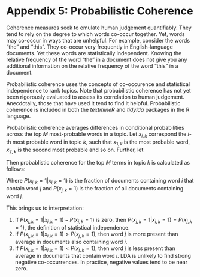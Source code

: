 # Appendix 5: Probabilistic Coherence

Coherence measures seek to emulate human judgement quantifiably. They tend to rely on the degree to which words co-occur together. Yet, words may co-occur in ways that are unhelpful. For example, consider the words "the" and "this". They co-occur very frequently in English-language documents. Yet these words are statistically independent. Knowing the relative frequency of the word "the" in a document does not give you any additional information on the relative frequency of the word "this" in a document. 

Probabilistic coherence uses the concepts of co-occurence and statistical independence to rank topics. Note that probabilistic coherence has not yet been rigorously evaluated to assess its correlation to human judgement. Anecdotally, those that have used it tend to find it helpful. Probabilistic coherence is included in both the _textmineR_ and _tidylda_ packages in the R language.

Probabilistic coherence averages differences in conditional probabilities across the top $M$ most-probable words in a topic. Let $x_{i, k}$ correspond the $i$-th most probable word in topic $k$, such that $x_{1,k}$ is the most probable word, $x_{2,k}$ is the second most probable and so on. Further, let 

\begin{align}
  x_{i,k} = 
    \begin{cases} 
      1 & \text{if the } i\text{-th most probable word appears in a randomly selected document} \\ 
      0 & \text{otherwise}
    \end{cases}
\end{align}

Then probablistic coherence for the top $M$ terms in topic $k$ is calculated as follows:

\begin{align}
  C(k,M) &= \frac{1}{\sum_{j = 1}^{M - 1} M - j} 
    \sum_{i = 1}^{M - 1} \sum_{j = i+1}^{M} 
    P(x_{j,k} = 1 | x_{i,k} = 1) - P(x_{j,k} = 1)
\end{align}

Where $P(x_{j,k} = 1 | x_{i,k} = 1)$ is the fraction of documents containing word $i$ that contain word $j$ and $P(x_{j,k} = 1)$ is the fraction of all documents containing word $j$. 

This brings us to interpretation:

1. If $P(x_{j,k} = 1 | x_{i,k} = 1) - P(x_{j,k} = 1)$ is zero, then $P(x_{j,k} = 1 | x_{i,k} = 1) = P(x_{j,k} = 1)$, the definition of statistical independence.
2. If $P(x_{j,k} = 1 | x_{i,k} = 1) > P(x_{j,k} = 1)$, then word $j$ is more present than average in documents also containing word $i$.
3. If $P(x_{j,k} = 1 | x_{i,k} = 1) < P(x_{j,k} = 1)$, then word $j$ is less present than average in documents that contain word $i$. LDA is unlikely to find strong negative co-occurrences. In practice, negative values tend to be near zero.

